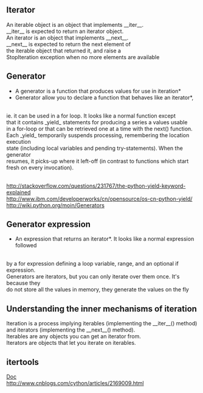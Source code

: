== Iterator ==
An iterable object is an object that implements __iter__. 
<br>__iter__ is expected to return an iterator object.
<br>An iterator is an object that implements __next__. 
<br>__next__ is expected to return the next element of 
<br>the iterable object that returned it, and raise a 
<br>StopIteration exception when no more elements are available

{{{class = "brush: python"
>>>mylist = [1,2,3]
>>>for i in mylist:
    print i
>>>mylist2 = [x*x for x in range(3)]
>>>for i in mylist2
    print i
    
#Mylist is an iterable. When you use a list comprehension, you create a list, and so an iterable:
#Everything you can use "for... in..." on is an iterable: lists, strings, files...
}}}

{{{class = "brush: python"
import random

class RandomIterable:
    def __iter__(self):
        return self
    def next(self):
        if random.choice(["go", "go", "stop"]) == "stop":
            raise StopIteration  # signals "the end"
        return 1
        
for eggs in RandomIterable():
    print eggs
    
print list(RandomIterable())
}}}

== Generator ==
*A generator is a function that produces values for use in iteration*
*Generator allow you to declare a function that behaves like an iterator*, 
<br>ie. it can be used in a for loop. It looks like a normal function except 
<br>that it contains _yield_ statements for producing a series a values usable
<br>in a for-loop or that can be retrieved one at a time with the next() function. 
<br>Each _yield_ temporarily suspends processing, remembering the location execution 
<br>state (including local variables and pending try-statements). When the generator
<br>resumes, it picks-up where it left-off (in contrast to functions which start 
<br>fresh on every invocation).

{{{class = "brush: python"
# a generator that yields items instead of returning a list
def firstn(n):
    num = 0
    while num < n:
        yield num
        num += 1

first = firstn(5)   #function body does not run
for i in first:     #begin to run, return a num each time
    print i

for i in first:     #empty, because it has already run over
    print i
}}}

<br>http://stackoverflow.com/questions/231767/the-python-yield-keyword-explained
<br>http://www.ibm.com/developerworks/cn/opensource/os-cn-python-yield/
<br>http://wiki.python.org/moin/Generators

== Generator expression ==
*An expression that returns an iterator*. It looks like a normal expression followed
<br>by a for expression defining a loop variable, range, and an optional if expression.
<br>Generators are iterators, but you can only iterate over them once. It's because they
<br>do not store all the values in memory, they generate the values on the fly

{{{class = "brush: python"
>>>mygenerator = (x*x for x in range(3))
>>>for i in mygenerator:
...    print(i)

#It is just the same except you used () instead of []. BUT, you can not perform 
#for i in mygenerator a second time since generators can only be used once: they
#calculate 0, then forget about it and calculate 1, and end calculating 4, one by one

>>>
>>> sum(i*i for i in range(10))         # sum of squares 0, 1, 4, ... 81
#These expressions are designed for situations where the generator is used right 
#away by an enclosing function(like sum, set, dict, max, list...)
}}}

== Understanding the inner mechanisms of iteration ==
Iteration is a process implying iterables (implementing the __iter__() method) and iterators (implementing the __next__() method). 
<br>Iterables are any objects you can get an iterator from. 
<br>Iterators are objects that let you iterate on iterables.


== itertools ==
[[http://docs.python.org/2/library/itertools.html|Doc]]
<br>http://www.cnblogs.com/cython/articles/2169009.html
